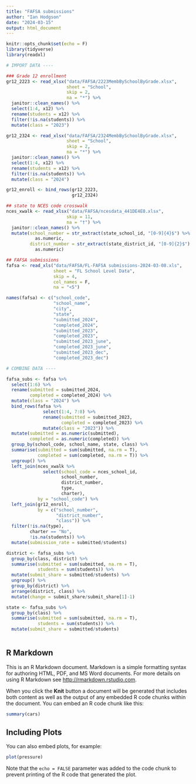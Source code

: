 ```yaml
---
title: "FAFSA submissions"
author: "Ian Hodgson"
date: "2024-03-15"
output: html_document
---
```


```r
knitr::opts_chunk$set(echo = F)
library(tidyverse)
library(readxl)
```

``` r

# IMPORT DATA ----

### Grade 12 enrollment
gr12_2223 <- read_xlsx("data/FAFSA/2223MembBySchoolByGrade.xlsx",
                       sheet = "School", 
                       skip = 2,
                       na = "*") %>% 
  janitor::clean_names() %>% 
  select(1:4, x12) %>% 
  rename(students = x12) %>% 
  filter(!is.na(students)) %>% 
  mutate(class = "2023")

gr12_2324 <- read_xlsx("data/FAFSA/2324MembBySchoolByGrade.xlsx",
                       sheet = "School", 
                       skip = 2,
                       na = "*") %>% 
  janitor::clean_names() %>% 
  select(1:4, x12) %>% 
  rename(students = x12) %>% 
  filter(!is.na(students)) %>% 
  mutate(class = "2024")

gr12_enroll <- bind_rows(gr12_2223, 
                         gr12_2324)

## state to NCES code crosswalk 
nces_xwalk <- read_xlsx("data/FAFSA/ncesdata_441DE4E0.xlsx",
                       skip = 11,
                       na = "†") %>% 
  janitor::clean_names() %>% 
  mutate(school_number = str_extract(state_school_id, "[0-9]{4}$") %>% 
           as.numeric,
         district_number = str_extract(state_district_id, "[0-9]{2}$") %>% 
           as.numeric)

## FAFSA submissions
fafsa <- read_xls("data/FAFSA/FL-FAFSA submissions-2024-03-08.xls",
                  sheet = "FL School Level Data",
                  skip = 4, 
                  col_names = F, 
                  na = "<5")

names(fafsa) <- c("school_code",
                  "school_name", 
                  "city", 
                  "state", 
                  "submitted_2024",
                  "completed_2024",
                  "submitted_2023",
                  "completed_2023", 
                  "submitted_2023_june", 
                  "completed_2023_june",
                  "submitted_2023_dec",
                  "completed_2023_dec")

# COMBINE DATA ----

fafsa_subs <- fafsa %>% 
  select(1:6) %>% 
  rename(submitted = submitted_2024,
         completed = completed_2024) %>% 
  mutate(class = "2024") %>%
  bind_rows(fafsa %>% 
              select(1:4, 7:8) %>% 
              rename(submitted = submitted_2023,
                     completed = completed_2023) %>% 
              mutate(class = "2023")) %>% 
  mutate(submitted = as.numeric(submitted), 
         completed = as.numeric(completed)) %>% 
  group_by(school_code, school_name, state, class) %>% 
  summarise(submitted = sum(submitted, na.rm = T),
            completed = sum(completed, na.rm = T)) %>% 
  ungroup() %>% 
  left_join(nces_xwalk %>% 
              select(school_code = nces_school_id,
                     school_number, 
                     district_number,
                     type, 
                     charter),
            by = "school_code") %>% 
  left_join(gr12_enroll, 
            by = c("school_number", 
                   "district_number", 
                   "class")) %>% 
  filter(!is.na(type),
         charter == "No",
         !is.na(students)) %>% 
  mutate(submission_rate = submitted/students)

```

``` r
district <- fafsa_subs %>% 
  group_by(class, district) %>% 
  summarise(submitted = sum(submitted, na.rm = T),
            students = sum(students)) %>% 
  mutate(submit_share = submitted/students) %>% 
  ungroup() %>% 
  group_by(district) %>% 
  arrange(district, class) %>% 
  mutate(change = submit_share/submit_share[1]-1)

state <- fafsa_subs %>% 
  group_by(class) %>% 
  summarise(submitted = sum(submitted, na.rm = T),
            students = sum(students)) %>% 
  mutate(submit_share = submitted/students)
  

```


## R Markdown

This is an R Markdown document. Markdown is a simple formatting syntax for authoring HTML, PDF, and MS Word documents. For more details on using R Markdown see <http://rmarkdown.rstudio.com>.

When you click the **Knit** button a document will be generated that includes both content as well as the output of any embedded R code chunks within the document. You can embed an R code chunk like this:

```r
summary(cars)
```

## Including Plots

You can also embed plots, for example:

```r
plot(pressure)
```

Note that the `echo = FALSE` parameter was added to the code chunk to prevent printing of the R code that generated the plot.
